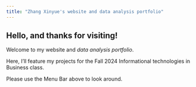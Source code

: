 ```yaml
---
title: "Zhang Xinyue's website and data analysis portfolio"
---
```


::: {.content-block}
# Hello, and thanks for visiting!

Welcome to my website and *data analysis portfolio*.

Here, I'll feature my projects for the Fall 2024 Informational technologies in Business class.

Please use the Menu Bar above to look around.
:::
